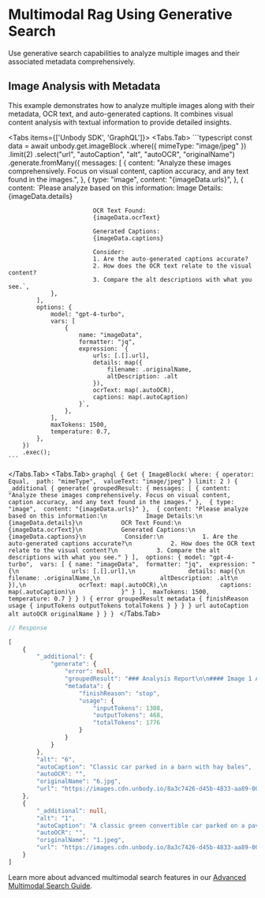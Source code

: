 
# Multimodal Rag Using Generative Search

Use generative search capabilities to analyze multiple images and their associated metadata comprehensively.

## Image Analysis with Metadata
This example demonstrates how to analyze multiple images along with their metadata, OCR text, and auto-generated captions. It combines visual content analysis with textual information to provide detailed insights.

<Tabs items={['Unbody SDK', 'GraphQL']}>
  <Tabs.Tab>
    ```typescript
    const data = await unbody.get.imageBlock
        .where({ mimeType: "image/jpeg" })
        .limit(2)
        .select("url", "autoCaption", "alt", "autoOCR", "originalName")
        .generate.fromMany({
            messages: [
                {
                    content: "Analyze these images comprehensively. Focus on visual content, caption accuracy, and any text found in the images.",
                },
                {
                    type: "image",
                    content: "{imageData.urls}",
                },
                {
                    content: `Please analyze based on this information:
                            Image Details:
                            {imageData.details}
                            
                            OCR Text Found:
                            {imageData.ocrText}
                            
                            Generated Captions:
                            {imageData.captions}
                            
                            Consider:
                            1. Are the auto-generated captions accurate?
                            2. How does the OCR text relate to the visual content?
                            3. Compare the alt descriptions with what you see.`,
                },
            ],
            options: {
                model: "gpt-4-turbo",
                vars: [
                    {
                        name: "imageData",
                        formatter: "jq",
                        expression: `{
                            urls: [.[].url],
                            details: map({
                                filename: .originalName,
                                altDescription: .alt
                            }),
                            ocrText: map(.autoOCR),
                            captions: map(.autoCaption)
                        }`,
                    },
                ],
                maxTokens: 1500,
                temperature: 0.7,
            },
        })
        .exec();
    ```
  </Tabs.Tab>
  <Tabs.Tab>
    ```graphql
    {
      Get {
        ImageBlock(
          where: {
            operator: Equal, 
            path: "mimeType", 
            valueText: "image/jpeg"
          }
          limit: 2
        ) {
          _additional {
            generate(
              groupedResult: {
                messages: [
                  {
                    content: "Analyze these images comprehensively. Focus on visual content, caption accuracy, and any text found in the images."
                  }, 
                  {
                    type: "image", 
                    content: "{imageData.urls}"
                  }, 
                  {
                    content: "Please analyze based on this information:\n          
                          Image Details:\n          
                          {imageData.details}\n          
                          OCR Text Found:\n          
                          {imageData.ocrText}\n          
                          Generated Captions:\n          
                          {imageData.captions}\n          
                          Consider:\n          
                          1. Are the auto-generated captions accurate?\n          
                          2. How does the OCR text relate to the visual content?\n          
                          3. Compare the alt descriptions with what you see."
                  }
                ], 
                options: {
                  model: "gpt-4-turbo", 
                  vars: [
                    {
                      name: "imageData", 
                      formatter: "jq", 
                      expression: "{\n              
                        urls: [.[].url],\n              
                        details: map({\n                
                          filename: .originalName,\n                
                          altDescription: .alt\n              
                        }),\n              
                        ocrText: map(.autoOCR),\n              
                        captions: map(.autoCaption)\n            
                      }"
                    }
                  ], 
                  maxTokens: 1500, 
                  temperature: 0.7
                }
              }
            ) {
              error
              groupedResult
              metadata {
                finishReason
                usage {
                  inputTokens
                  outputTokens
                  totalTokens
                }
              }
            }
          }
          url
          autoCaption
          alt
          autoOCR
          originalName
        }
      }
    }
    ```
  </Tabs.Tab>
</Tabs>

```typescript
// Response

[
    {
        "_additional": {
            "generate": {
                "error": null,
                "groupedResult": "### Analysis Report\n\n#### Image 1 Analysis\n- **Visual Content**: The first image displays a classic, silver-colored Jaguar E-Type car parked in a covered area with hay bales in the background. The setting appears to be a barn-like structure with a brick floor.\n- **Generated Caption**: \"Classic car parked in a barn with hay bales.\" This caption is accurate as it successfully identifies the key elements in the image – the classic car and the barn setting with hay bales.\n- **OCR Text**: The OCR text for this image is empty (\"\"). This is appropriate since there is no visible text in the image to recognize or transcribe.\n- **Alt Description**: \"6\". The alt description provided is not descriptive of the image content and does not aid in understanding or accessibility.\n\n#### Image 2 Analysis\n- **Visual Content**: The second image shows a classic, green Jaguar E-Type convertible parked on a paved area, surrounded by a lush green grassy field with trees in the background. The car is facing towards the viewer.\n- **Generated Caption**: \"A classic green convertible car parked on a paved area with a grassy background.\" This caption is very accurate and descriptive, highlighting the main features of the image such as the color and type of the car, as well as the setting.\n- **OCR Text**: Similar to the first image, the OCR text for this image is empty (\"\"). This is correct since there is no readable text in the image.\n- **Alt Description**: \"1\". Again, this alt description does not provide any useful information about the image and lacks descriptive value.\n\n### Summary:\n1. **Caption Accuracy**: Both auto-generated captions accurately describe the scenes in the respective images. They successfully capture the type and color of the cars, as well as their settings.\n2. **OCR Text Relation**: In both cases, the OCR text is empty, which is appropriate as there are no textual elements in either of the images.\n3. **Alt Description Comparison**: The alt descriptions (\"6\" and \"1\") are not informative and do not convey any visual content of the images. Alt descriptions could be improved by providing brief, relevant descriptions of the images to enhance accessibility.\n\nOverall, the captions and OCR text are handled appropriately, but the alt descriptions need significant improvement to be useful.",
                "metadata": {
                    "finishReason": "stop",
                    "usage": {
                        "inputTokens": 1308,
                        "outputTokens": 468,
                        "totalTokens": 1776
                    }
                }
            }
        },
        "alt": "6",
        "autoCaption": "Classic car parked in a barn with hay bales",
        "autoOCR": "",
        "originalName": "6.jpg",
        "url": "https://images.cdn.unbody.io/8a3c7426-d45b-4833-aa89-003b1573ff70/image/798d7f1b-1902-5209-99d7-2ff13072b18b.jpg"
    },
    {
        "_additional": null,
        "alt": "1",
        "autoCaption": "A classic green convertible car parked on a paved area with a grassy background.",
        "autoOCR": "",
        "originalName": "1.jpeg",
        "url": "https://images.cdn.unbody.io/8a3c7426-d45b-4833-aa89-003b1573ff70/image/aaf76382-2c0e-5065-af32-2e4b577e02f0.jpeg"
    }
]
```

Learn more about advanced multimodal search features in our [Advanced Multimodal Search Guide](/guides/advanced-multimodal-search).
